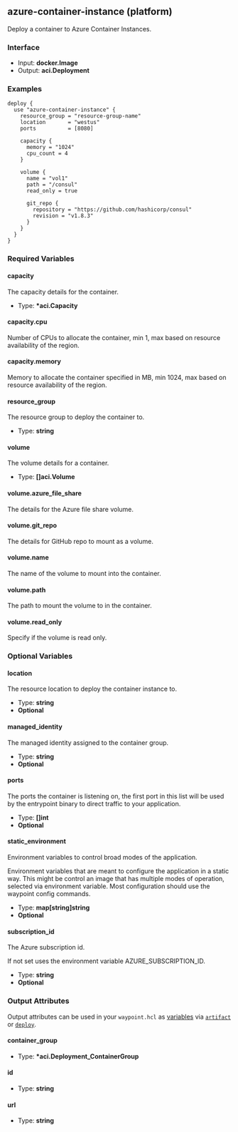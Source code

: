 ## azure-container-instance (platform)

Deploy a container to Azure Container Instances.

### Interface

- Input: **docker.Image**
- Output: **aci.Deployment**

### Examples

```hcl
deploy {
  use "azure-container-instance" {
    resource_group = "resource-group-name"
    location       = "westus"
    ports          = [8080]

    capacity {
      memory = "1024"
      cpu_count = 4
    }

    volume {
      name = "vol1"
      path = "/consul"
      read_only = true

      git_repo {
        repository = "https://github.com/hashicorp/consul"
        revision = "v1.8.3"
      }
    }
  }
}
```

### Required Variables

#### capacity

The capacity details for the container.

- Type: **\*aci.Capacity**

#### capacity.cpu

Number of CPUs to allocate the container, min 1, max based on resource availability of the region.

#### capacity.memory

Memory to allocate the container specified in MB, min 1024, max based on resource availability of the region.

#### resource_group

The resource group to deploy the container to.

- Type: **string**

#### volume

The volume details for a container.

- Type: **[]aci.Volume**

#### volume.azure_file_share

The details for the Azure file share volume.

#### volume.git_repo

The details for GitHub repo to mount as a volume.

#### volume.name

The name of the volume to mount into the container.

#### volume.path

The path to mount the volume to in the container.

#### volume.read_only

Specify if the volume is read only.

### Optional Variables

#### location

The resource location to deploy the container instance to.

- Type: **string**
- **Optional**

#### managed_identity

The managed identity assigned to the container group.

- Type: **string**
- **Optional**

#### ports

The ports the container is listening on, the first port in this list will be used by the entrypoint binary to direct traffic to your application.

- Type: **[]int**
- **Optional**

#### static_environment

Environment variables to control broad modes of the application.

Environment variables that are meant to configure the application in a static way. This might be control an image that has multiple modes of operation, selected via environment variable. Most configuration should use the waypoint config commands.

- Type: **map[string]string**
- **Optional**

#### subscription_id

The Azure subscription id.

If not set uses the environment variable AZURE_SUBSCRIPTION_ID.

- Type: **string**
- **Optional**

### Output Attributes

Output attributes can be used in your `waypoint.hcl` as [variables](/docs/waypoint-hcl/variables) via [`artifact`](/docs/waypoint-hcl/variables/artifact) or [`deploy`](/docs/waypoint-hcl/variables/deploy).

#### container_group

- Type: **\*aci.Deployment_ContainerGroup**

#### id

- Type: **string**

#### url

- Type: **string**
